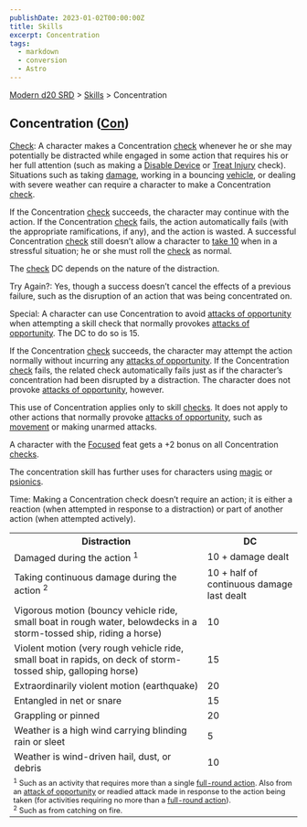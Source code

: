 ```yaml
---
publishDate: 2023-01-02T00:00:00Z
title: Skills
excerpt: Concentration
tags:
  - markdown
  - conversion
  - Astro
---
```


[Modern d20 SRD](/#modernD20) > [Skills](modern-d20-srd-skills-index) > Concentration

## Concentration ([Con](modern-d20-srd-basics-ability-scores))

[Check](modern-d20-srd-skills-skill-basics-php#skill-check-index): A character
makes a Concentration [check](modern-d20-srd-skills-skill-basics-php#skill-check-index) whenever he or she may potentially be distracted while engaged in
some action that requires his or her full attention (such as making a [Disable Device](modern-d20-srd-skills-disable-device) or [Treat Injury](modern-d20-srd-skills-treat-injury) check). Situations such as taking
[damage](modern-d20-srd-combat-damage), working in a bouncing
[vehicle](modern-d20-srd-equipment-equipment-vehicles), or dealing with severe
weather can require a character to make a Concentration
[check](modern-d20-srd-skills-skill-basics-php#skill-check-index).

If the Concentration [check](modern-d20-srd-skills-skill-basics-php#skill-check-index) succeeds, the character may continue with the action. If the
Concentration [check](modern-d20-srd-skills-skill-basics-php#skill-check-index) fails, the action automatically fails (with the appropriate
ramifications, if any), and the action is wasted. A successful Concentration
[check](modern-d20-srd-skills-skill-basics-php#skill-check-index) still
doesn’t allow a character to [take 10](modern-d20-srd-skills-skill-basics-php#take10-index) when in a stressful situation; he or she must roll the
[check](modern-d20-srd-skills-skill-basics-php#skill-check-index) as normal.

The [check](modern-d20-srd-skills-skill-basics-php#skill-check-index) DC
depends on the nature of the distraction.

Try Again?: Yes, though a success doesn’t cancel the effects of a previous
failure, such as the disruption of an action that was being concentrated on.

Special: A character can use Concentration to avoid [attacks of opportunity](modern-d20-srd-combat-attacks-of-opportunity) when attempting a
skill check that normally provokes [attacks of opportunity](modern-d20-srd-combat-attacks-of-opportunity). The DC to do so is 15.

If the Concentration [check](modern-d20-srd-skills-skill-basics-php#skill-check-index) succeeds, the character may attempt the action normally without
incurring any [attacks of opportunity](modern-d20-srd-combat-attacks-of-opportunity). If the Concentration [check](modern-d20-srd-skills-skill-basics-php#skill-check-index) fails, the related check automatically fails just as if
the character’s concentration had been disrupted by a distraction. The
character does not provoke [attacks of opportunity](modern-d20-srd-combat-attacks-of-opportunity), however.

This use of Concentration applies only to skill [checks](modern-d20-srd-skills-skill-basics-php#skill-check-index). It does not apply to other actions
that normally provoke [attacks of opportunity](modern-d20-srd-combat-attacks-of-opportunity), such as [movement](modern-d20-srd-combat-movement-and-position) or making unarmed attacks.

A character with the [Focused](modern-d20-srd-feats-focused) feat gets a +2
bonus on all Concentration [checks](modern-d20-srd-skills-skill-basics-php#skill-check-index).

The concentration skill has further uses for characters using
[magic](modern-d20-srd-fx-index) or [psionics](modern-d20-srd-psionics-index).

Time: Making a Concentration check doesn’t require an action; it is either a
reaction (when attempted in response to a distraction) or part of another
action (when attempted actively).


<table> <tr><th>Distraction</th><th>DC</th></tr> <tr><td> Damaged during the action <sup>1</sup></td><td> 10 + damage dealt </td></tr> <tr class="shaded"><td> Taking continuous damage during the action <sup>2</sup></td><td> 10 + half of continuous damage last dealt </td></tr> <tr><td> Vigorous motion (bouncy vehicle ride, small boat in rough water, belowdecks in a storm-tossed ship, riding a horse)</td><td> 10 </td></tr> <tr class="shaded"><td> Violent motion (very rough vehicle ride, small boat in rapids, on deck of storm-tossed ship, galloping horse)</td><td> 15 </td></tr> <tr><td> Extraordinarily violent motion (earthquake)</td><td> 20 </td></tr> <tr class="shaded"><td> Entangled in net or snare</td><td> 15 </td></tr> <tr><td> Grappling or pinned</td><td> 20 </td></tr> <tr class="shaded"><td> Weather is a high wind carrying blinding rain or sleet</td><td> 5 </td></tr> <tr><td> Weather is wind-driven hail, dust, or debris</td><td> 10 </td></tr> <tr><td colspan="2" style="font-size: .8em; text-align: left"> <sup>1</sup> Such as an activity that requires more than a single <a  href="modern-d20-srd-combat-full-round-actions">full-round action</a>. Also from an <a  href="modern-d20-srd-combat-attacks-of-opportunity">attack of opportunity</a> or readied attack made in response to the action being taken (for activities requiring no more than a <a  href="modern-d20-srd-combat-full-round-actions">full-round action</a>).<br/> <sup>2</sup> Such as from catching on fire. </td></tr> </table>



